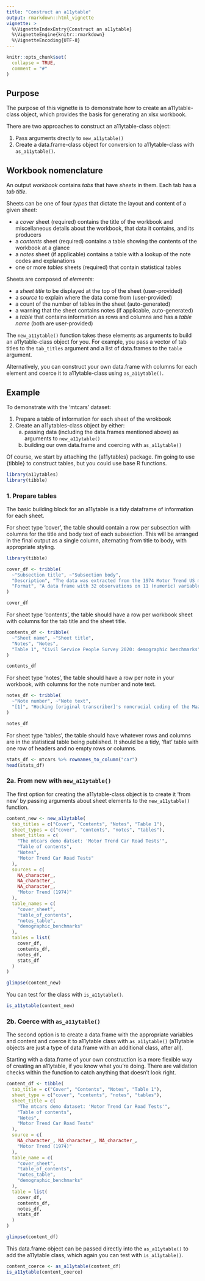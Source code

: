 ```yaml
---
title: "Construct an a11ytable"
output: rmarkdown::html_vignette
vignette: >
  %\VignetteIndexEntry{Construct an a11ytable}
  %\VignetteEngine{knitr::rmarkdown}
  %\VignetteEncoding{UTF-8}
---
```


```r
knitr::opts_chunk$set(
  collapse = TRUE,
  comment = "#"
)
```

## Purpose

The purpose of this vignette is to demonstrate how to create an a11ytable-class object, which provides the basis for generating an xlsx workbook.

There are two approaches to construct an a11ytable-class object:

1. Pass arguments drectly to `new_a11ytable()`
1. Create a data.frame-class object for conversion to a11ytable-class with `as_a11ytable()`.

## Workbook nomenclature

An output _workbook_ contains _tabs_ that have _sheets_ in them. Each tab has a _tab title_.

Sheets can be one of four _types_ that dictate the layout and content of a given sheet:

* a _cover_ sheet (required) contains the title of the workbook and miscellaneous details about the workbook, that data it contains, and its producers
* a _contents_ sheet (required) contains a table showing the contents of the workbook at a glance
* a _notes_ sheet (if applicable) contains a table with a lookup of the note codes and explanations
* one or more _tables_ sheets (required) that contain statistical tables

Sheets are composed of _elements_:

* a _sheet title_ to be displayed at the top of the sheet (user-provided)
* a _source_ to explain where the data come from (user-provided)
* a count of the number of tables in the sheet (auto-generated)
* a warning that the sheet contains notes (if applicable, auto-generated)
* a _table_ that contains information as rows and columns and has a _table name_ (both are user-provided)

The `new_a11ytable()` function takes these elements as arguments to build an a11ytable-class object for you. For example, you pass a vector of tab titles to the `tab_titles` argument and a list of data.frames to the `table` argument.

Alternatively, you can construct your own data.frame with columns for each element and coerce it to a11ytable-class using `as_a11ytable()`.

## Example

To demonstrate with the 'mtcars' dataset:

1. Prepare a table of information for each sheet of the wrokbook
1. Create an a11ytables-class object by either:
    a. passing data (including the data.frames mentioned above) as arguments to `new_a11ytable()`
    a. building our own data.frame and coercing with `as_a11ytable()`

Of course, we start by attaching the {a11ytables} package. I'm going to use {tibble} to construct tables, but you could use base R functions.

```r
library(a11ytables)
library(tibble)
```

### 1. Prepare tables

The basic building block for an a11ytable is a tidy dataframe of information for each sheet.

For sheet type 'cover', the table should contain a row per subsection with columns for the title and body text of each subsection. This will be arranged in the final output as a single column, alternating from title to body, with appropriate styling.

```r
library(tibble)

cover_df <- tribble(
  ~"Subsection title", ~"Subsection body",
  "Description", "The data was extracted from the 1974 Motor Trend US magazine, and comprises fuel consumption and 10 aspects of automobile design and performance for 32 automobiles (1973–74 models)",
  "Format", "A data frame with 32 observations on 11 (numeric) variables."
)

cover_df
```

For sheet type 'contents', the table should have a row per workbook sheet with columns for the tab title and the sheet title.

```r
contents_df <- tribble(
  ~"Sheet name", ~"Sheet title",
  "Notes", "Notes",
  "Table 1", "Civil Service People Survey 2020: demographic benchmarks"
)

contents_df
```

For sheet type 'notes', the table should have a row per note in your workbook, with columns for the note number and note text.

```r
notes_df <- tribble(
  ~"Note number", ~"Note text",
  "[1]", "Hocking [original transcriber]'s noncrucial coding of the Mazda's rotary engine as a straight six-cylinder engine and the Porsche's flat engine as a V engine, as well as the inclusion of the diesel Mercedes 240D, have been retained to enable direct comparisons to be made with previous analyses."
)

notes_df
```

For sheet type 'tables', the table should have whatever rows and columns are in the statistical table being published. It should be a tidy, 'flat' table with one row of headers and no empty rows or columns.

```r
stats_df <- mtcars %>% rownames_to_column("car")
head(stats_df)
```

### 2a. From new with `new_a11ytable()`

The first option for creating the a11ytable-class object is to create it 'from new' by passing arguments about sheet elements to the `new_a11ytable()` function.

```r
content_new <- new_a11ytable(
  tab_titles = c("Cover", "Contents", "Notes", "Table 1"),
  sheet_types = c("cover", "contents", "notes", "tables"),
  sheet_titles = c(
    "The mtcars demo datset: 'Motor Trend Car Road Tests'",
    "Table of contents",
    "Notes",
    "Motor Trend Car Road Tests"
  ),
  sources = c(
    NA_character_,
    NA_character_,
    NA_character_, 
    "Motor Trend (1974)"
  ),
  table_names = c(
    "cover_sheet",
    "table_of_contents",
    "notes_table",
    "demographic_benchmarks"
  ),
  tables = list(
    cover_df,
    contents_df,
    notes_df,
    stats_df
  )
)

glimpse(content_new)
```

You can test for the class with `is_a11ytable()`.

```r
is_a11ytable(content_new)
```

### 2b. Coerce with `as_a11ytable()`

The second option is to create a data.frame with the appropriate variables and content and coerce it to a11ytable class with `as_a11ytable()` (a11ytable objects are just a type of data.frame with an additional class, after all).

Starting with a data.frame of your own construction is a more flexible way of creating an a11ytable, if you know what you're doing. There are validation checks within the function to catch anything that doesn't look right.

```r
content_df <- tibble(
  tab_title = c("Cover", "Contents", "Notes", "Table 1"),
  sheet_type = c("cover", "contents", "notes", "tables"),
  sheet_title = c(
    "The mtcars demo dataset: 'Motor Trend Car Road Tests'",
    "Table of contents",
    "Notes",
    "Motor Trend Car Road Tests"
  ),
  source = c(
    NA_character_, NA_character_, NA_character_, 
    "Motor Trend (1974)"
  ),
  table_name = c(
    "cover_sheet",
    "table_of_contents",
    "notes_table",
    "demographic_benchmarks"
  ),
  table = list(
    cover_df,
    contents_df,
    notes_df,
    stats_df
  )
)

glimpse(content_df)
```

This data.frame object can be passed directly into the `as_a11ytable()` to add the a11ytable class, which again you can test with `is_a11ytable()`.

```r
content_coerce <- as_a11ytable(content_df)
is_a11ytable(content_coerce)
```

